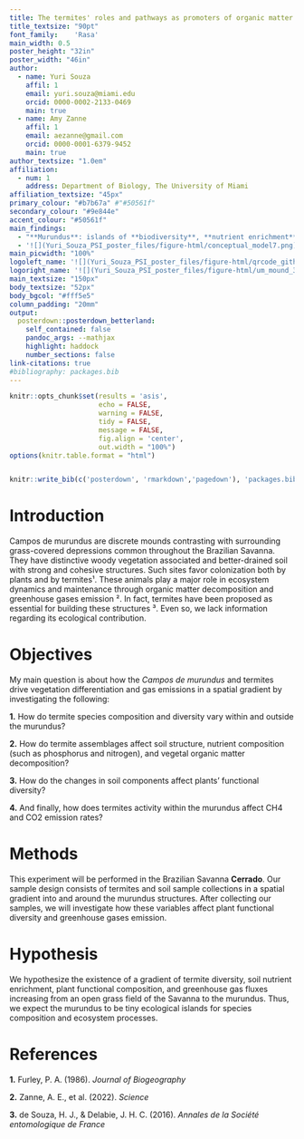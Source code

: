 ---
title: The termites' roles and pathways as promoters of organic matter and gas fluxes in the Brazilian Savanna
title_textsize: "90pt"
font_family:	'Rasa'
main_width: 0.5
poster_height: "32in"
poster_width: "46in"
author:
  - name: Yuri Souza
    affil: 1
    email: yuri.souza@miami.edu
    orcid: 0000-0002-2133-0469
    main: true
  - name: Amy Zanne
    affil: 1
    email: aezanne@gmail.com
    orcid: 0000-0001-6379-9452
    main: true
author_textsize: "1.0em"
affiliation:
  - num: 1
    address: Department of Biology, The University of Miami
affiliation_textsize: "45px"
primary_colour: "#b7b67a" #"#50561f"
secondary_colour: "#9e844e" 
accent_colour: "#50561f"
main_findings:
  - "**Murundus**: islands of **biodiversity**, **nutrient enrichment** and **gas fluxes** hotspots by **termites** activity"
  - '![](Yuri_Souza_PSI_poster_files/figure-html/conceptual_model7.png){.main_pic}'
main_picwidth: "100%"
logoleft_name: '![](Yuri_Souza_PSI_poster_files/figure-html/qrcode_github.com.png){.main-img-left}'
logoright_name: '![](Yuri_Souza_PSI_poster_files/figure-html/um_mound_3.png){.main-img-right}'
main_textsize: "150px"
body_textsize: "52px"
body_bgcol: "#fff5e5"
column_padding:	"20mm"
output: 
  posterdown::posterdown_betterland:
    self_contained: false
    pandoc_args: --mathjax
    highlight: haddock
    number_sections: false
link-citations: true
#bibliography: packages.bib
---

```{r, include=FALSE}
knitr::opts_chunk$set(results = 'asis',
                      echo = FALSE,
                      warning = FALSE,
                      tidy = FALSE,
                      message = FALSE,
                      fig.align = 'center',
                      out.width = "100%")
options(knitr.table.format = "html") 
```

```{r myplot, include=FALSE}

```


```{r, include=FALSE}
knitr::write_bib(c('posterdown', 'rmarkdown','pagedown'), 'packages.bib')
```

# Introduction
Campos de murundus are discrete mounds contrasting with surrounding grass-covered depressions common throughout the Brazilian Savanna. They have distinctive woody vegetation associated and better-drained soil with strong and cohesive structures. Such sites favor colonization both by plants and by termites¹. These animals play a major role in ecosystem dynamics and maintenance through organic matter decomposition and greenhouse gases emission ². In fact, termites have been proposed as essential for building these structures ³. Even so, we lack information regarding its ecological contribution. 

# Objectives
My main question is about how the *Campos de murundus* and termites drive vegetation differentiation and gas emissions in a spatial gradient by investigating the following:

**1.** How do termite species composition and diversity vary within and outside the murundus?

**2.** How do termite assemblages affect soil structure, nutrient composition (such as phosphorus and nitrogen), and vegetal organic matter decomposition?

**3.**  How do the changes in soil components affect plants' functional diversity?

**4.** And finally, how does termites activity within the murundus affect CH4 and CO2 emission rates?

# Methods

This experiment will be performed in the Brazilian Savanna **Cerrado**. Our sample design consists of termites and soil sample collections in a spatial gradient into and around the murundus structures. After collecting our samples, we will investigate how these variables affect plant functional diversity and greenhouse gases emission. 

# Hypothesis

We hypothesize the existence of a gradient of termite diversity, soil nutrient enrichment, plant functional composition, and greenhouse gas fluxes increasing from an open grass field of the Savanna to the murundus. Thus, we expect the murundus to be tiny ecological islands for species composition and ecosystem processes.

# References

**1.** Furley, P. A. (1986). *Journal of Biogeography* 

**2.** Zanne, A. E., et al. (2022). *Science* 

**3.** de Souza, H. J., & Delabie, J. H. C. (2016). *Annales de la Société entomologique de France*
